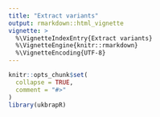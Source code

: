 ```yaml
---
title: "Extract variants"
output: rmarkdown::html_vignette
vignette: >
  %\VignetteIndexEntry{Extract variants}
  %\VignetteEngine{knitr::rmarkdown}
  %\VignetteEncoding{UTF-8}
---
```


```r
knitr::opts_chunk$set(
  collapse = TRUE,
  comment = "#>"
)
library(ukbrapR)
```
